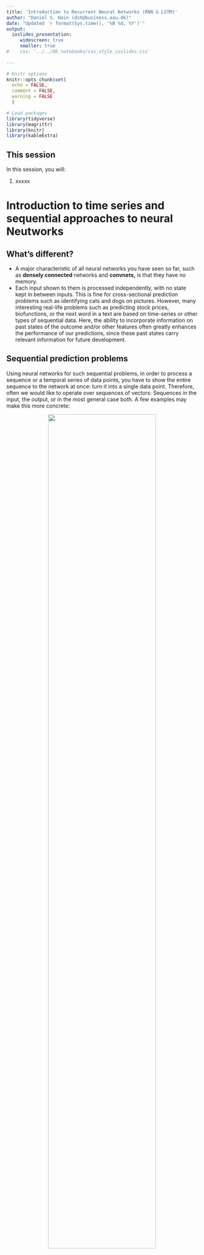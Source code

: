 ```yaml
---
title: 'Introduction to Recurrent Neural Networks (RNN & LSTM)'
author: "Daniel S. Hain (dsh@business.aau.dk)"
date: "Updated `r format(Sys.time(), '%B %d, %Y')`"
output:
  ioslides_presentation:
     widescreen: true
     smaller: true
#    css: '../../00_notebooks/css_style_ioslides.css'
   
---
```


```r
# Knitr options
knitr::opts_chunk$set(
  echo = FALSE,
  comment = FALSE,
  warning = FALSE
  )

# Load packages
library(tidyverse)
library(magrittr)
library(knitr)
library(kableExtra)
```


<style type="text/css">
  .img_tiny{
    width: 25%;
  }
  .img_small{
    width: 50%;
  }
.img{
  width: 75%;
}
.img_big{
  width: 100%;
}
</style>

## This session 

In this session, you will:

1. xxxxx

# Introduction to time series and sequential approaches to neural Neutworks

## What's different?

* A major characteristic of all neural networks you have seen so far, such as **densely connected** networks and **convnets,** is that they have no memory. 
* Each input shown to them is processed independently, with no state kept in between inputs. This is fine for cross-sectional prediction problems such as identifying cats and dogs on pictures. However, many interesting real-life problems such as predicting stock prices, biofunctions, or the next word in a text are based on time-series or other types of sequential data. Here, the ability to incorporate information on past states of the outcome and/or other features often greatly enhances the performance of our predictions, since these past states carry relevant information for future development.

## Sequential prediction problems

Using neural networks for such sequential problems, in order to process a sequence or a temporal series of data points, you have to show the entire sequence to the network at once: turn it into a single data point. Therefore, often we would like to operate over sequences of vectors: Sequences in the input, the output, or in the most general case both. A few examples may make this more concrete:

<center>
![](https://sds-aau.github.io/SDS-master/00_media/DL_lstm_1.jpeg){.img}
</center>


Sounds way more interesting, right? So. how do we do that? Lets find out!


## Working with sequential data

Within human reasoning, we utulize information on past states naturally all the time. As you're reading (or listening) the present sentence, you’re processing it word by word—or rather, eye saccade by eye saccade—while keeping memories of what came before; this gives you a fluid representation of the meaning conveyed by this sentence. Biological intelligence processes information incrementally while maintaining an internal model of what it’s processing, built from past information and constantly updated as new information comes in. Our thoughts have persistence.

Traditional neural networks can’t do this, and it seems like a major shortcoming. For example, imagine you want to classify what kind of event is happening at every point in a movie. Or a moving stock on the market, predicted just with a snapshot of its indicators at one point in time. It’s unclear how a traditional neural network could use its reasoning about previous events to inform later ones. 

**Recurrent neural networks** (RNN) address this issue in a very simplified way. They are networks with loops in them, allowing information to persist.

MOre precisely, it processes sequences by iterating through the sequence elements and maintaining a **state** containing information relative to what it has seen so far. In effect, an RNN is a type of neural network that has an internal loop The state of the RNN is reset between processing two different, independent sequences, so you still consider one sequence a single data point: a single input to the network. What changes is that this data point is no longer processed in a single step; rather, the network internally loops over sequence elements.

## Loops

To make these notions of **loop** and **state** clear, let’s implement the **forward pass** of a toy RNN in `R`. This RNN takes as input a sequence of vectors, which you’ll encode as a 2D tensor of size (`timesteps`, `input_features`). It loops over timesteps, and at each timestep, it considers its current state at `t` and the input at `t` (of shape (`input_features`), and combines them to obtain the output at `t`. You’ll then set the state for the next step to be this previous output. For the first timestep, the previous output isn’t defined; hence, there is no current state. So, you’ll initialize the state as an all-zero vector called the initial state of the network.

In pseudocode, this is the RNN.

```{reval=FALSE, include=TRUE}
state_t = 0    
# the state as t
for (input_t in input_sequence) {
  output_t <- f(input_t, state_t)
  state_t <- output_t                   
}
```

----

You can even flesh out the function `f`: the transformation of the input and state into an output will be parameterized by two matrices, `W` and `U`, and a bias vector `b`. It’s similar to the transformation operated by a densely connected layer in a feedforward network, right?

```r
state_t <- 0

for (input_t in input_sequence) {
  output_t <- activation(dot(W, input_t) + dot(U, state_t) + b)
  state_t <- output_t
}
```
